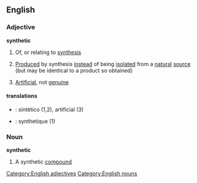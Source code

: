 ==English==
===Adjective===
'''synthetic'''
#Of, or relating to [[synthesis]]
#{{chemistry}} [[Produced]] by synthesis [[instead]] of being [[isolated]] from a [[natural]] [[source]] (but may be identical to a product so obtained)
#[[Artificial]], not [[genuine]]

====translations====
*{{pt}}: sintético (1,2), artificial (3)
*{{fr}}: synthetique (1)

===Noun===
'''synthetic'''
#A synthetic [[compound]]
[[Category:English adjectives]]
[[Category:English nouns]]